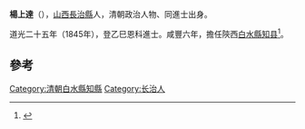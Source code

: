 '''楊上達'''（{{bd|？||？||}}），[[山西|山西]][[長治縣|長治縣]]人，清朝政治人物、同進士出身。

道光二十五年（1845年），登乙巳恩科進士。咸豐六年，擔任陝西[[白水縣|白水縣]][[知县|知县]]<ref>{{cite news|title=长治县进士名录|url=http://www.dfz.changzhi.gov.cn/960rn.jsp?urltype=news.NewsContentUrl&wbnewsid=232149&wbtreeid=21514|accessdate=2013-08-11|newspaper=长治市情网|deadurl=yes|archiveurl=https://web.archive.org/web/20130819030251/http://www.dfz.changzhi.gov.cn/960rn.jsp?urltype=news.NewsContentUrl&wbnewsid=232149&wbtreeid=21514|archivedate=2013年8月19日|df=}}</ref>。

==參考==
{{Reflist}}
{{清朝人物小作品}}
{{道光二十五年乙巳恩科殿試金榜}}
{{DEFAULTSORT:Yang杨}}
[[Category:清朝白水縣知縣|Category:清朝白水縣知縣]]
[[Category:长治人|Category:长治人]]